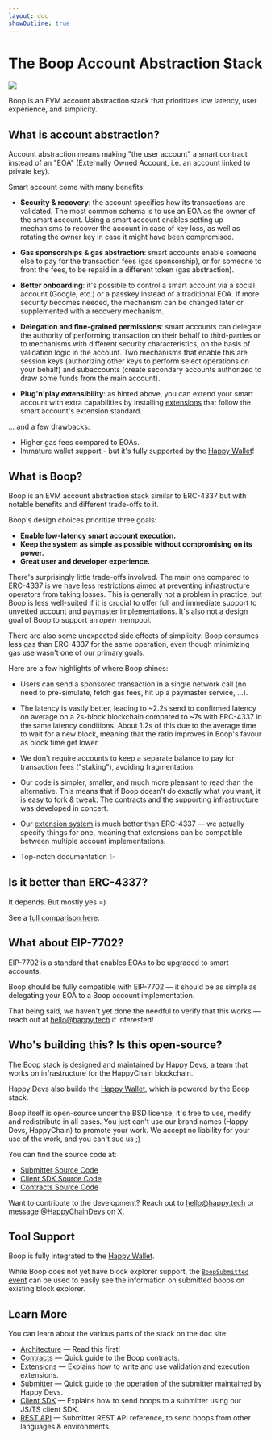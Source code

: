 ```yaml
---
layout: doc
showOutline: true
---
```


# The Boop Account Abstraction Stack

![](/cat-boop.jpg)

Boop is an EVM account abstraction stack that prioritizes low latency, user experience, and simplicity.

## What is account abstraction?

Account abstraction means making "the user account" a smart contract instead
of an "EOA" (Externally Owned Account, i.e. an account linked to private key).

Smart account come with many benefits:

- **<accu>Security & recovery</accu>**: the account specifies how its transactions are validated. The most common schema is
to use an EOA as the owner of the smart account. Using a smart account enables setting up mechanisms to recover the
account in case of key loss, as well as rotating the owner key in case it might have been compromised.

- **<accu>Gas sponsorships & gas abstraction</accu>**: smart accounts enable someone else to pay for the transaction fees
(gas sponsorship), or for someone to front the fees, to be repaid in a different token (gas abstraction).

- **<accu>Better onboarding</accu>**: it's possible to control a smart account via a
social account (Google, etc.) or a passkey instead of a traditional EOA. If more security
becomes needed, the mechanism can be changed later or supplemented with a recovery mechanism.

- **<accu>Delegation and fine-grained permissions</accu>**: smart accounts can delegate the authority of performing
transaction on their behalf to third-parties or to mechanisms with different security characteristics, on
the basis of validation logic in the account. Two mechanisms that enable this are session
keys (authorizing other keys to perform select operations on your behalf) and subaccounts
(create secondary accounts authorized to draw some funds from the main account).

- **<accu>Plug'n'play extensibility</accu>**: as hinted above, you can extend your smart account with extra capabilities by installing
[extensions](/boop/extensions) that follow the smart account's extension standard.

... and a few drawbacks:

- Higher gas fees compared to EOAs.
- Immature wallet support - but it's fully supported by the [Happy Wallet](/sdk)!

## What is Boop?

Boop is an EVM account abstraction stack similar to ERC-4337 but with notable benefits and different trade-offs to it.

Boop's design choices prioritize three goals:

- **Enable low-latency smart account execution.**
- **Keep the system as simple as possible without compromising on its power.**
- **Great user and developer experience.**

There's surprisingly little trade-offs involved. The main one compared to ERC-4337 is we have less restrictions aimed at
preventing infrastructure operators from taking losses. This is generally not a problem in practice, but Boop is less
well-suited if it is crucial to offer full and immediate support to unvetted account and paymaster implementations. It's
also not a design goal of Boop to support an *open* mempool.

There are also some unexpected side effects of simplicity: Boop consumes less gas than ERC-4337 for the same operation,
even though minimizing gas use wasn't one of our primary goals.

Here are a few highlights of where Boop shines:

- Users can send a sponsored transaction in a single network call (no
  need to pre-simulate, fetch gas fees, hit up a paymaster service, ...).

- The latency is vastly better, leading to ~2.2s send to confirmed latency on average
  on a 2s-block blockchain compared to ~7s with ERC-4337 in the same latency conditions. About 1.2s of this due to
  the average time to wait for a new block, meaning that the ratio improves in Boop's favour as block time get lower.

- We don't require accounts to keep a separate balance to pay for transaction fees ("staking"), avoiding fragmentation.

- Our code is simpler, smaller, and much more pleasant to read than the alternative.
  This means that if Boop doesn't do exactly what you want, it is easy to fork & tweak.
  The contracts and the supporting infrastructure was developed in concert.

- Our [extension system](/boop/extensions) is much better than ERC-4337 — we actually specify things for one, meaning that
  extensions can be compatible between multiple account implementations.

- Top-notch documentation ✨

## Is it better than ERC-4337?

It depends. But mostly yes =)

See a [full comparison here](/boop/vs-4337).

## What about EIP-7702?

EIP-7702 is a standard that enables EOAs to be upgraded to smart accounts.

Boop should be fully compatible with EIP-7702 — it should be as
simple as delegating your EOA to a Boop account implementation.

That being said, we haven't yet done the needful to verify
that this works — reach out at hello@happy.tech if interested!

## Who's building this? Is this open-source?

The Boop stack is designed and maintained by Happy Devs, a team
that works on infrastructure for the HappyChain blockchain.

Happy Devs also builds the [Happy Wallet], which is powered by the Boop stack.

[Happy Wallet]: /sdk

Boop itself is open-source under the BSD license, it's free to use, modify and redistribute
in all cases. You just can't use our brand names (Happy Devs, HappyChain) to promote
your work. We accept no liability for your use of the work, and you can't sue us ;)

You can find the source code at:
- [Submitter Source Code](https://github.com/HappyChainDevs/happychain/tree/master/apps/submitter)
- [Client SDK Source Code](https://github.com/HappyChainDevs/happychain/tree/master/packages/boop-sdk)
- [Contracts Source Code](https://github.com/HappyChainDevs/happychain/tree/master/contracts/src/boop)

Want to contribute to the development? Reach out to hello@happy.tech
or message [@HappyChainDevs](https://x.com/happychaindevs) on X.

## Tool Support

Boop is fully integrated to the [Happy Wallet].

While Boop does not yet have block explorer support, the [`BoopSubmitted` event][event] can be used to easily see
the information on submitted boops on existing block explorer.

[event]: /boop/contracts#the-boopsubmitted-event

## Learn More

You can learn about the various parts of the stack on the doc site:

- [Architecture](/boop/architecture) — Read this first!
- [Contracts](/boop/contracts) — Quick guide to the Boop contracts.
- [Extensions](/boop/extensions) — Explains how to write and use validation and execution extensions.
- [Submitter](/boop/submitter) — Quick guide to the operation of the submitter maintained by Happy Devs.
- [Client SDK](/boop/sdk) — Explains how to send boops to a submitter using our JS/TS client SDK.
- [REST API](/boop/rest) — Submitter REST API reference, to send boops from other languages & environments.
